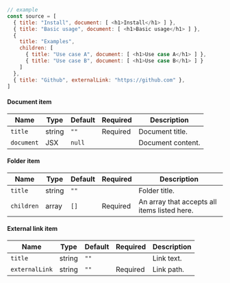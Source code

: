 ```js
// example
const source = [
  { title: "Install", document: [ <h1>Install</h1> ] },
  { title: "Basic usage", document: [ <h1>Basic usage</h1> ] },
  {
    title: "Examples",
    children: [
      { title: "Use case A", document: [ <h1>Use case A</h1> ] },
      { title: "Use case B", document: [ <h1>Use case B</h1> ] }
    ]
  },
  { title: "Github", externalLink: "https://github.com" },
]
```

#### Document item

| Name       | Type   | Default | Required | Description                       |
|------------|--------|---------|----------|-----------------------------------|
| `title`    | string | `""`    | Required | Document title.                   |
| `document` | JSX    | `null`  |          | Document content.                 |

#### Folder item

| Name       | Type   | Default | Required | Description                                       |
|------------|--------|---------|----------|---------------------------------------------------|
| `title`    | string | `""`    |          | Folder title.                                     |
| `children` | array  | `[]`    | Required | An array that accepts all items listed here.      |

#### External link item

| Name             | Type   | Default | Required | Description         |
|------------------|--------|---------|----------|---------------------|
| `title`          | string | `""`    |          | Link text.          |
| `externalLink`   | string | `""`    | Required | Link path.          |
